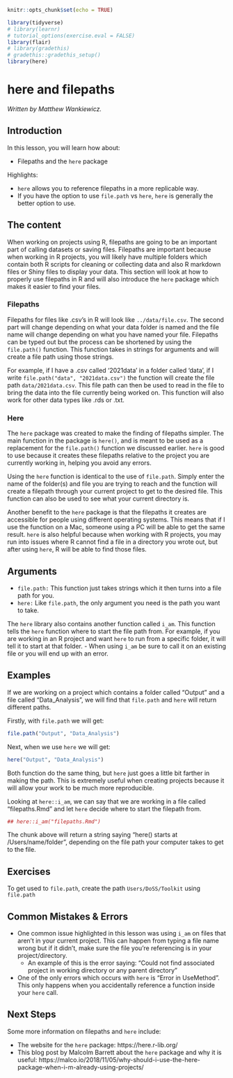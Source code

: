 
```r
knitr::opts_chunk$set(echo = TRUE)

library(tidyverse)
# library(learnr)
# tutorial_options(exercise.eval = FALSE)
library(flair)
# library(gradethis)
# gradethis::gradethis_setup()
library(here)
```


# here and filepaths

*Written by Matthew Wankiewicz.*


## Introduction

In this lesson, you will learn how about:

- Filepaths and the `here` package

Highlights:

- `here` allows you to reference filepaths in a more replicable way.
- If you have the option to use `file.path` vs `here`, `here` is generally the better option to use. 

## The content

When working on projects using R, filepaths are going to be an important part of calling datasets or saving files. Filepaths are important because when working in R projects, you will likely have multiple folders which contain both R scripts for cleaning or collecting data and also R markdown files or Shiny files to display your data. This section will look at how to properly use filepaths in R and will also introduce the `here` package which makes it easier to find your files. 

### Filepaths

Filepaths for files like .csv's in R will look like `../data/file.csv`. The second part will change depending on what your data folder is named and the file name will change depending on what you have named your file. Filepaths can be typed out but the process can be shortened by using the `file.path()` function. This function takes in strings for arguments and will create a file path using those strings. 

For example, if I have a .csv called '2021data' in a folder called 'data', if I write `file.path("data", "2021data.csv")` the function will create the file path `data/2021data.csv`. This file path can then be used to read in the file to bring the data into the file currently being worked on. This function will also work for other data types like .rds or .txt. 

### Here

The `here` package was created to make the finding of filepaths simpler. The main function in the package is `here()`, and is meant to be used as a replacement for the `file.path()` function we discussed earlier. `here` is good to use because it creates these filepaths relative to the project you are currently working in, helping you avoid any errors. 

Using the `here` function is identical to the use of `file.path`. Simply enter the name of the folder(s) and file you are trying to reach and the function will create a filepath through your current project to get to the desired file. This function can also be used to see what your current directory is. 

Another benefit to the `here` package is that the filepaths it creates are accessible for people using different operating systems. This means that if I use the function on a Mac, someone using a PC will be able to get the same result. `here` is also helpful because when working with R projects, you may run into issues where R cannot find a file in a directory you wrote out, but after using `here`, R will be able to find those files.

## Arguments

- `file.path:` This function just takes strings which it then turns into a file path for you.
- `here:` Like `file.path`, the only argument you need is the path you want to take. 

The `here` library also contains another function called `i_am`. This function tells the `here` function where to start the file path from. For example, if you are working in an R project and want `here` to run from a specific folder, it will tell it to start at that folder.
- When using `i_am` be sure to call it on an existing file or you will end up with an error.

## Examples

If we are working on a project which contains a folder called "Output" and a file called "Data_Analysis", we will find that `file.path` and `here` will return different paths. 

Firstly, with `file.path` we will get:
```r
file.path("Output", "Data_Analysis")
```

Next, when we use `here` we will get:
```r
here("Output", "Data_Analysis")
```

Both function do the same thing, but `here` just goes a little bit farther in making the path. This is extremely useful when creating projects because it will allow your work to be much more reproducible. 

Looking at `here::i_am`, we can say that we are working in a file called "filepaths.Rmd" and let `here` decide where to start the filepath from.
```r
## here::i_am("filepaths.Rmd")
```
The chunk above will return a string saying "here() starts at /Users/name/folder", depending on the file path your computer takes to get to the file. 

## Exercises

To get used to `file.path`, create the path `Users/DoSS/Toolkit` using `file.path`

<!-- ```{r file-path-exercise, exercise = TRUE} -->

<!-- ``` -->

<!-- ```{r file-path-exercise-solution} -->
<!-- file.path("Users", "DoSS", "Toolkit") -->
<!-- ``` -->

<!-- Now, try entering in the same argument with `here`. Don't worry if the filenames get repeated. -->

<!-- ```{r here-example-exercise, exercise = TRUE} -->

<!-- ``` -->

<!-- ```{r here-example-exercise-solution} -->
<!-- here("Users", "DoSS", "Toolkit") -->
<!-- ``` -->


<!-- ```{r here-mult-choice1, echo=FALSE} -->
<!-- question("Which function makes more extending file paths", -->
<!--          answer("makepath"), -->
<!--          answer("here", correct = T), -->
<!--          answer("file.path"), -->
<!--          answer("i_am"), -->
<!--          allow_retry = T) -->
<!-- ``` -->


<!-- ```{r here-mult-choice2, echo=FALSE} -->
<!-- question("When using `i_am`, can you use any file as the argument?", -->
<!--          answer("Yes"), -->
<!--          answer("No", correct = T,  -->
<!--                 message = "The file must be contained an existing file in the project."), -->
<!--          allow_retry = T) -->
<!-- ``` -->

<!-- ```{r here-mult-choice3, echo=FALSE} -->
<!-- question("What are the benefits of using functions like `here` or `file.path` (Select all that apply)?", -->
<!--          answer("Usable over different OS's", correct = T), -->
<!--          answer("There are no benefits"), -->
<!--          answer("Can help avoid errors when calling for files", correct = T), -->
<!--          answer("It allows your work to be more replicable", correct = T), -->
<!--          allow_retry = T) -->
<!-- ``` -->

<!-- ```{r here-mult-choice4, echo=FALSE} -->
<!-- question("True or False, can `here` be used inside functions like `read_csv` to read in files?", -->
<!--          answer("True", correct = T), -->
<!--          answer("False"), -->
<!--          allow_retry = T) -->
<!-- ``` -->


## Common Mistakes & Errors

- One common issue highlighted in this lesson was using `i_am` on files that aren't in your current project. This can happen from typing a file name wrong but if it didn't, make sure the file you're referencing is in your project/directory.
  - An example of this is the error saying: "Could not find associated project in working directory or any parent directory"
  
- One of the only errors which occurs with `here` is "Error in UseMethod". This only happens when you accidentally reference a function inside your `here` call. 

## Next Steps

Some more information on filepaths and `here` include:

- The website for the `here` package: https://here.r-lib.org/
- This blog post by Malcolm Barrett about the `here` package and why it is useful: https://malco.io/2018/11/05/why-should-i-use-the-here-package-when-i-m-already-using-projects/



